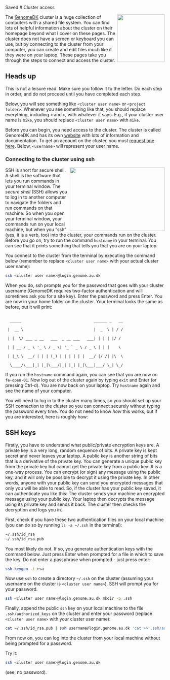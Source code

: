 
Saved
# Cluster access

<img src="https://icon-library.com/images/62418-database-icons-virtual-servers-computer-private-server.png" align="right" width="150"  />

The [GenomeDK](https://genome.au.dk/) cluster is a huge collection of computers with a shared file system. You can find lots of helpful information about the cluster on their homepage beyond what I cover on these pages. The cluster does not have a screen or keyboard you can use, but by connecting to the cluster from your computer, you can create and edit files much like if they were on your laptop. These pages take you through the steps to connect and access the cluster.

::: {.callout-warning}

## Heads up

This is not a leisure read. Make sure you follow it to the letter. Do each step in order, and do not proceed until you have completed each step.

:::

Below, you will see something like `<cluster user name>` or `<project folder>`. Whenever you see something like that, you should replace everything, including `<` and `>`, with whatever it says. E.g., if your cluster user name is `mike`, you should replace `<cluster user name>` with `mike`.

Before you can begin, you need access to the cluster. The cluster is called GenomeDK and has its own [website](https://genome.au.dk) with lots of information and documentation. To get an account on the cluster, you must [request one here](https://genome.au.dk/docs/getting-started/#request-access). Below, `<username>` will represent your user name.

### Connecting to the cluster using ssh

<img src="https://atulhost.com/wp-content/uploads/2020/04/ssh.png" align="right" width="300" height="200" />

SSH is short for secure shell. A shell is the software that lets you run commands in your terminal window. The *secure shell* (SSH) allows you to log in to another computer to navigate the folders and run commands on that machine. So when you open your terminal window, your commands run on your local machine, but when you "ssh" (yes, it is a verb, too) into the cluster, your commands run on the cluster. Before you go on, try to run the command `hostname` in your terminal. You can see that it prints something that tells you that you are on your laptop. 

You connect to the cluster from the terminal by executing the command below (remember to replace `<cluster user name>` with your actual cluster user name):

```bash
ssh <cluster user name>@login.genome.au.dk
```

When you do, ssh prompts you for the password that goes with your cluster username (GenomeDK requires two-factor authentication and will sometimes ask you for a site key). Enter the password and press Enter. You are now in your home folder on the cluster. Your terminal looks the same as before, but it will print:

```

  _____                                ______ _   __

 |  __ \                               |  _  \ | / /

 | |  \/ ___ _ __   ___  _ __ ___   ___| | | | |/ /

 | | __ / _ \ '_ \ / _ \| '_ ` _ \ / _ \ | | |    \

 | |_\ \  __/ | | | (_) | | | | | |  __/ |/ /| |\  \

  \____/\___|_| |_|\___/|_| |_| |_|\___|___/ \_| \_/

```

If you run the `hostname` command again, you can see that you are now on `fe-open-01`. Now log out of the cluster again by typing `exit` and Enter (or pressing  Ctrl-d). You are now back on your laptop. Try `hostname` again and see the name of your computer.



You will need to log in to the cluster many times, so you should set up your SSH connection to the cluster so you can connect securely without typing the password every time. You do not need to know *how* this works, but if you are interested, here is roughly how:

::: {.callout-note}

## SSH keys

Firstly, you have to understand what public/private encryption keys are. A private key is a very long, random sequence of bits. A private key is kept secret and never leaves your laptop. A public key is another string of bits that is a derivative of the private key. You can generate a unique public key from the private key but cannot get the private key from a public key: It is a one-way process. You can encrypt (or sign) any message using the public key, and it will only be possible to decrypt it using the private key. In other words, anyone with your public key can send you encrypted messages that only you will be able to read. So, if the cluster has your public key saved, it can authenticate you like this: The cluster sends your machine an encrypted message using your public key. Your laptop then decrypts the message using its private key and sends it back. The cluster then checks the decryption and logs you in.

:::

First, check if you have these two authentication files on your local machine (you can do so by running `ls -a ~/.ssh` in the terminal):

```bash
~/.ssh/id_rsa
~/.ssh/id_rsa.pub
```

You most likely do not. If so, you generate authentication keys with the command below. Just press Enter when prompted for a file in which to save the key. Do not enter a passphrase when prompted - just press enter:

```bash
ssh-keygen -t rsa

```

Now use `ssh` to create a directory `~/.ssh` on the cluster (assuming your username on the cluster is `<cluster user name>`). SSH will prompt you for your password.

```bash
ssh <cluster user name>@login.genome.au.dk mkdir -p .ssh
```

Finally, append the public `ssh` key on your local machine to the file `.ssh/authorized_keys` on the cluster and enter your password (replace `<cluster user name>` with your cluster user name):

```bash
cat ~/.ssh/id_rsa.pub | ssh username@login.genome.au.dk 'cat >> .ssh/authorized_keys'
```

From now on, you can log into the cluster from your local machine without being prompted for a password.

Try it:

```bash
ssh <cluster user name>@login.genome.au.dk
```

(see, no password).
